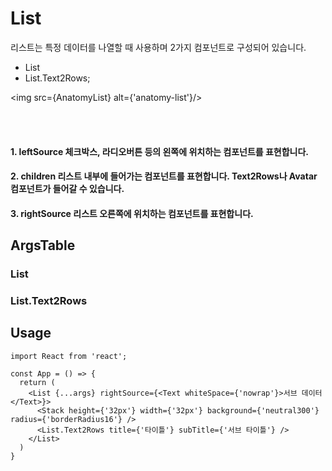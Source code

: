 
<Meta of={ListStories} />

# List

리스트는 특정 데이터를 나열할 때 사용하며 2가지 컴포넌트로 구성되어 있습니다.

- List
- List.Text2Rows;


<img src={AnatomyList} alt={'anatomy-list'}/>

<br/>
<br/>

#### 1. leftSource 체크박스, 라디오버튼 등의 왼쪽에 위치하는 컴포넌트를 표현합니다.

#### 2. children 리스트 내부에 들어가는 컴포넌트를 표현합니다. Text2Rows나 Avatar 컴포넌트가 들어갈 수 있습니다.

#### 3. rightSource 리스트 오른쪽에 위치하는 컴포넌트를 표현합니다.

<Canvas of={ListStories.Playground} />


## ArgsTable

### List

<ArgsTable of={List} />

### List.Text2Rows

<ArgsTable of={Text2Rows} />

## Usage

```tsx
import React from 'react';

const App = () => {
  return (
    <List {...args} rightSource={<Text whiteSpace={'nowrap'}>서브 데이터</Text>}>
      <Stack height={'32px'} width={'32px'} background={'neutral300'} radius={'borderRadius16'} />
      <List.Text2Rows title={'타이틀'} subTitle={'서브 타이틀'} />
    </List>
  )
}
```

